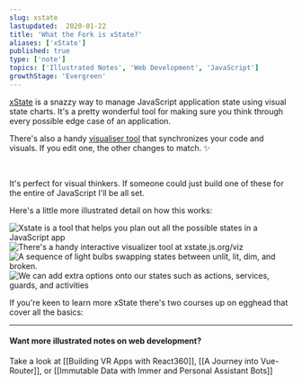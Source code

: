 ```yaml
---
slug: xstate
lastupdated:  2020-01-22
title: 'What the Fork is xState?'
aliases: ['xState']
published: true
type: ['note']
topics: ['Illustrated Notes', 'Web Development', 'JavaScript']
growthStage: 'Evergreen'
---
```


[xState](https://xstate.js.org/) is a snazzy way to manage JavaScript application state using visual state charts. 
It's a pretty wonderful tool for making sure you think through every possible edge case of an application.

There's also a handy [visualiser tool](https://xstate.js.org/viz/) that synchronizes your code and visuals. If you edit one, the other changes to match. <span aria-role="image">✨</span>

<ImageFrame alt="Screenshot of the xState visualizer" src="https://res.cloudinary.com/dg3gyk0gu/image/upload/c_scale,w_920/v1592930602/maggieappleton.com/egghead-course-notes/xstate/Screenshot_2020-06-23_at_17.41.45.png" />

<br />

It's perfect for visual thinkers. If someone could just build one of these for the entire of JavaScript I'll be all set.

Here's a little more illustrated detail on how this works:

<Image alt="Xstate is a tool that helps you plan out all the possible states in a JavaScript app" src="https://res.cloudinary.com/dg3gyk0gu/image/upload/c_scale,w_750/v1592931672/maggieappleton.com/egghead-course-notes/xstate/xState_5.png" />

<Image alt="There's a handy interactive visualizer tool at xstate.js.org/viz" src="https://res.cloudinary.com/dg3gyk0gu/image/upload/c_scale,w_860/v1592262779/maggieappleton.com/egghead-course-notes/xstate/xState_2.png" />

<Image alt="A sequence of light bulbs swapping states between unlit, lit, dim, and broken." src="https://res.cloudinary.com/dg3gyk0gu/image/upload/c_scale,w_900/v1592262781/maggieappleton.com/egghead-course-notes/xstate/xState_3.png" />

<Image alt="We can add extra options onto our states such as actions, services, guards, and activities" src="https://res.cloudinary.com/dg3gyk0gu/image/upload/c_scale,w_900/v1592262777/maggieappleton.com/egghead-course-notes/xstate/xState_4.png" />


If you're keen to learn more xState there's two courses up on egghead that cover all the basics:

<a noTip href="https://egghead.io/courses/introduction-to-state-machines-using-xstate?af=54fd64"><ImageFrame width="80%" alt="Shareable Custom Hooks in React" src="https://og-image-egghead-course.now.sh/introduction-to-state-machines-using-xstate" /></a>
<a noTip href="https://egghead.io/courses/construct-sturdy-uis-with-xstate?af=54fd64"><ImageFrame width="80%" alt="Shareable Custom Hooks in React" src="https://og-image-egghead-course.now.sh/construct-sturdy-uis-with-xstate" /></a>


---

#### Want more illustrated notes on web development?

Take a look at [[Building VR Apps with React360]], [[A Journey into Vue-Router]], or [[Immutable Data with Immer and Personal Assistant Bots]]
